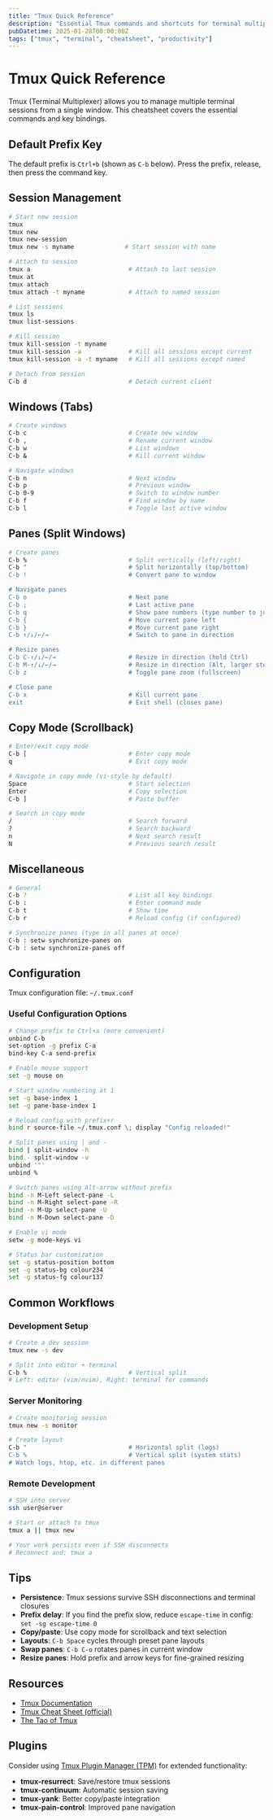 ```yaml
---
title: "Tmux Quick Reference"
description: "Essential Tmux commands and shortcuts for terminal multiplexing"
pubDatetime: 2025-01-28T00:00:00Z
tags: ["tmux", "terminal", "cheatsheet", "productivity"]
---
```


# Tmux Quick Reference

Tmux (Terminal Multiplexer) allows you to manage multiple terminal sessions from a single window. This cheatsheet covers the essential commands and key bindings.

## Default Prefix Key

The default prefix is `Ctrl+b` (shown as `C-b` below). Press the prefix, release, then press the command key.

## Session Management

```bash
# Start new session
tmux
tmux new
tmux new-session
tmux new -s myname              # Start session with name

# Attach to session
tmux a                           # Attach to last session
tmux at
tmux attach
tmux attach -t myname            # Attach to named session

# List sessions
tmux ls
tmux list-sessions

# Kill session
tmux kill-session -t myname
tmux kill-session -a             # Kill all sessions except current
tmux kill-session -a -t myname   # Kill all sessions except named

# Detach from session
C-b d                            # Detach current client
```

## Windows (Tabs)

```bash
# Create windows
C-b c                            # Create new window
C-b ,                            # Rename current window
C-b w                            # List windows
C-b &                            # Kill current window

# Navigate windows
C-b n                            # Next window
C-b p                            # Previous window
C-b 0-9                          # Switch to window number
C-b f                            # Find window by name
C-b l                            # Toggle last active window
```

## Panes (Split Windows)

```bash
# Create panes
C-b %                            # Split vertically (left/right)
C-b "                            # Split horizontally (top/bottom)
C-b !                            # Convert pane to window

# Navigate panes
C-b o                            # Next pane
C-b ;                            # Last active pane
C-b q                            # Show pane numbers (type number to jump)
C-b {                            # Move current pane left
C-b }                            # Move current pane right
C-b ↑/↓/←/→                      # Switch to pane in direction

# Resize panes
C-b C-↑/↓/←/→                    # Resize in direction (hold Ctrl)
C-b M-↑/↓/←/→                    # Resize in direction (Alt, larger steps)
C-b z                            # Toggle pane zoom (fullscreen)

# Close pane
C-b x                            # Kill current pane
exit                             # Exit shell (closes pane)
```

## Copy Mode (Scrollback)

```bash
# Enter/exit copy mode
C-b [                            # Enter copy mode
q                                # Exit copy mode

# Navigate in copy mode (vi-style by default)
Space                            # Start selection
Enter                            # Copy selection
C-b ]                            # Paste buffer

# Search in copy mode
/                                # Search forward
?                                # Search backward
n                                # Next search result
N                                # Previous search result
```

## Miscellaneous

```bash
# General
C-b ?                            # List all key bindings
C-b :                            # Enter command mode
C-b t                            # Show time
C-b r                            # Reload config (if configured)

# Synchronize panes (type in all panes at once)
C-b : setw synchronize-panes on
C-b : setw synchronize-panes off
```

## Configuration

Tmux configuration file: `~/.tmux.conf`

### Useful Configuration Options

```bash
# Change prefix to Ctrl+a (more convenient)
unbind C-b
set-option -g prefix C-a
bind-key C-a send-prefix

# Enable mouse support
set -g mouse on

# Start window numbering at 1
set -g base-index 1
set -g pane-base-index 1

# Reload config with prefix+r
bind r source-file ~/.tmux.conf \; display "Config reloaded!"

# Split panes using | and -
bind | split-window -h
bind - split-window -v
unbind '"'
unbind %

# Switch panes using Alt-arrow without prefix
bind -n M-Left select-pane -L
bind -n M-Right select-pane -R
bind -n M-Up select-pane -U
bind -n M-Down select-pane -D

# Enable vi mode
setw -g mode-keys vi

# Status bar customization
set -g status-position bottom
set -g status-bg colour234
set -g status-fg colour137
```

## Common Workflows

### Development Setup

```bash
# Create a dev session
tmux new -s dev

# Split into editor + terminal
C-b %                            # Vertical split
# Left: editor (vim/nvim), Right: terminal for commands
```

### Server Monitoring

```bash
# Create monitoring session
tmux new -s monitor

# Create layout
C-b "                            # Horizontal split (logs)
C-b %                            # Vertical split (system stats)
# Watch logs, htop, etc. in different panes
```

### Remote Development

```bash
# SSH into server
ssh user@server

# Start or attach to tmux
tmux a || tmux new

# Your work persists even if SSH disconnects
# Reconnect and: tmux a
```

## Tips

- **Persistence**: Tmux sessions survive SSH disconnections and terminal closures
- **Prefix delay**: If you find the prefix slow, reduce `escape-time` in config: `set -sg escape-time 0`
- **Copy/paste**: Use copy mode for scrollback and text selection
- **Layouts**: `C-b Space` cycles through preset pane layouts
- **Swap panes**: `C-b C-o` rotates panes in current window
- **Resize panes**: Hold prefix and arrow keys for fine-grained resizing

## Resources

- [Tmux Documentation](https://github.com/tmux/tmux/wiki)
- [Tmux Cheat Sheet (official)](https://tmuxcheatsheet.com/)
- [The Tao of Tmux](https://leanpub.com/the-tao-of-tmux/read)

## Plugins

Consider using [Tmux Plugin Manager (TPM)](https://github.com/tmux-plugins/tpm) for extended functionality:

- **tmux-resurrect**: Save/restore tmux sessions
- **tmux-continuum**: Automatic session saving
- **tmux-yank**: Better copy/paste integration
- **tmux-pain-control**: Improved pane navigation
